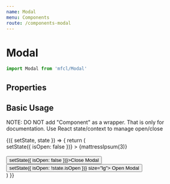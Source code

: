 ```yaml
---
name: Modal
menu: Components
route: /components-modal
---
```



# Modal

```javascript
import Modal from 'mfcl/Modal'
```

## Properties

<Props of={Modal} />

## Basic Usage

NOTE: DO NOT add "Component" as a wrapper. That is only for documentation. Use React state/context to manage open/close

<Playground>
  <Component initialState={{ isOpen: false }}>
    {({ setState, state }) => {
      return (
        <div>
          <Modal
            header="Basic Modal"
            subheader="Subheader Details"
            isOpen={state.isOpen}
            onClose={(isOpen) => setState({ isOpen: false })}
          >
            {mattressIpsum(3)}
            <br />
            <br />
            <Button onClick={() => setState({ isOpen: false })}>Close Modal</Button>
          </Modal>
          <Button btnType="primary" onClick={() => setState({ isOpen: !state.isOpen })} size="lg">
            Open Modal
          </Button>
        </div>
      )
    }}
  </Component>
</Playground>
